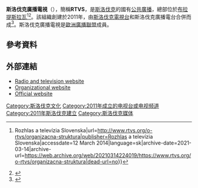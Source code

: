 {{Infobox broadcasting network
| name           = Rozhlas a televízia Slovenska
| logo           = Rozhlas a televízia Slovenska Logo (2011-present).svg
| type           = 無線廣播及電視
| branding       = 
| established    = {{Start date|2011|01|01|df=yes}}<ref name=Merger />
| test card      =
| test of transmission =  
| airdate        = 
| country        = [[斯洛伐克|斯洛伐克]]
| available      = 
| founded        = 2011
| founder        =
| slogan         = 
| motto          = 
| market_share   = 
| license_area   = 
| headquarters   = [[布拉提斯拉瓦|布拉提斯拉瓦]]
| broadcast_area = 
| area           = 
| erp            = 
| owner          =  斯洛伐克政府
| parent         = 
| key_people     = PhDr. Jaroslav Rezník
| foundation     = 
| launch_date    = 
| dissolved      =
| former_names   = 
| digital        = 
| analog         = 
| servicename1   = 
| service1       = 
| servicename2   = 
| service2       = 
| servicename3   = 
| service3       = 
| servicename4   = 
| service4       = 
| callsigns      = 
| callsign_meaning = 
| former_callsigns = 
| affiliation    = 
| affiliates     = 
| groups         = 
| former_affiliations = 
| webcast        =
| website        = [http://www.rtvs.sk www.rtvs.sk]<br>[http://www.rtvs.org www.rtvs.org]
| footnotes      = 
}}
'''斯洛伐克廣播電視'''（{{lang-sk|Rozhlas a televízia Slovenska}}），簡稱'''RTVS'''，是[[斯洛伐克|斯洛伐克]]的國有[[公共廣播|公共廣播]]，總部位於[[布拉提斯拉瓦|布拉提斯拉瓦]]<ref>{{cite web|title=Organizačná štruktúra {{!}} Rozhlas a televízia Slovenska|url=http://www.rtvs.org/o-rtvs/organizacna-struktura|publisher=Rozhlas a televízia Slovenska|accessdate=12 March 2014|language=sk|archive-date=2021-03-14|archive-url=https://web.archive.org/web/20210314224019/https://www.rtvs.org/o-rtvs/organizacna-struktura|dead-url=no}}</ref><ref>{{cite web|title=EBU-UER / New chief executive appointed to Radio and Television Slovakia (RTVS)|url=http://www3.ebu.ch/cms/sites/ebu/contents/news/2012/08/new-chief-executive-appointed-to.html|publisher=European Broadcasting Union|accessdate=12 March 2014|date=15 August 2012|archive-date=2018-08-31|archive-url=https://web.archive.org/web/20180831174755/https://www.ebu.ch/cms/sites/ebu/contents/news/2012/08/new-chief-executive-appointed-to.html|dead-url=no}}</ref>。該組織創建於2011年，由[[斯洛伐克電視台|斯洛伐克電視台]]和斯洛伐克廣播電台合併而成<ref name=Merger>{{cite news|last=Balogová|first=Beata|title=RTVS arrives; Nižňanský leaves|url=http://spectator.sme.sk/articles/view/41254/2/rtvs_arrives_niznansky_leave.html|accessdate=12 March 2014|newspaper=The Slovak Spectator|date=10 January 2011|archive-date=2014-03-12|archive-url=https://web.archive.org/web/20140312213552/http://spectator.sme.sk/articles/view/41254/2/rtvs_arrives_niznansky_leave.html|dead-url=no}}</ref>。斯洛伐克廣播電視是[[歐洲廣播聯盟|歐洲廣播聯盟]]成員。
==參考資料==
{{reflist}}
==外部連結==
* [http://www.rtvs.sk/ Radio and television website] {{Wayback|url=http://www.rtvs.sk/ |date=20111016222716 }}
* [http://www.rtvs.org/ Organizational website] {{Wayback|url=http://www.rtvs.org/ |date=20140710092816 }}
* [http://www.rtvs.me/ Official website]

{{coord|48.157|N|17.072|E|display=title}}
{{歐洲廣播聯盟成員}}

[[Category:斯洛伐克文化|Category:斯洛伐克文化]]
[[Category:2011年成立的电视台或电视频道|Category:2011年成立的电视台或电视频道]]
[[Category:2011年斯洛伐克建立|Category:2011年斯洛伐克建立]]
[[Category:斯洛伐克媒体|Category:斯洛伐克媒体]]